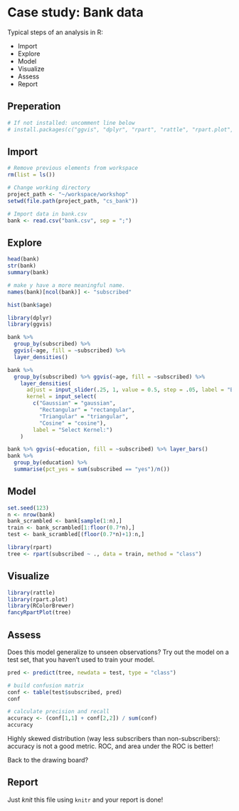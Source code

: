 # Case study: Bank data

Typical steps of an analysis in R:

- Import
- Explore
- Model
- Visualize
- Assess
- Report

## Preperation

```r
# If not installed: uncomment line below
# install.packages(c("ggvis", "dplyr", "rpart", "rattle", "rpart.plot", "RColorBrewer"))  
```

## Import

```r
# Remove previous elements from workspace
rm(list = ls())

# Change working directory
project_path <- "~/workspace/workshop"
setwd(file.path(project_path, "cs_bank"))

# Import data in bank.csv
bank <- read.csv("bank.csv", sep = ";")
```

## Explore

```r
head(bank)
str(bank)
summary(bank)

# make y have a more meaningful name.
names(bank)[ncol(bank)] <- "subscribed"

hist(bank$age)

library(dplyr)
library(ggvis)

bank %>%
  group_by(subscribed) %>%
  ggvis(~age, fill = ~subscribed) %>%
  layer_densities()

bank %>% 
  group_by(subscribed) %>% ggvis(~age, fill = ~subscribed) %>%
    layer_densities(
      adjust = input_slider(.25, 1, value = 0.5, step = .05, label = "Bandwidth adjustment"),
      kernel = input_select(
        c("Gaussian" = "gaussian",
          "Rectangular" = "rectangular",
          "Triangular" = "triangular",
          "Cosine" = "cosine"),
        label = "Select Kernel:")
    )

bank %>% ggvis(~education, fill = ~subscribed) %>% layer_bars()
bank %>% 
  group_by(education) %>%
  summarise(pct_yes = sum(subscribed == "yes")/n())
```

## Model

```r
set.seed(123)
n <- nrow(bank)
bank_scrambled <- bank[sample(1:n),]
train <- bank_scrambled[1:floor(0.7*n),]
test <- bank_scrambled[(floor(0.7*n)+1):n,]

library(rpart)
tree <- rpart(subscribed ~ ., data = train, method = "class")
```

## Visualize

```r
library(rattle)
library(rpart.plot)
library(RColorBrewer)
fancyRpartPlot(tree)
```

## Assess

Does this model generalize to unseen observations? Try out the model on a test set, that you haven't used to train your model.

```r
pred <- predict(tree, newdata = test, type = "class")

# build confusion matrix
conf <- table(test$subscribed, pred)
conf

# calculate precision and recall
accuracy <- (conf[1,1] + conf[2,2]) / sum(conf)
accuracy
```

Highly skewed distribution (way less subscribers than non-subscribers): accuracy is not a good metric. ROC, and area under the ROC is better!

Back to the drawing board?

## Report

Just _knit_ this file using `knitr` and your report is done!
